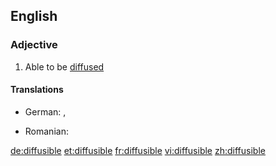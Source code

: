 ==English==

===Adjective===
{{en-adj}}

# Able to be [[diffuse]]d

====Translations====
{{trans-top|able to be diffused}}
* German: {{t+|de|diffusibel}}, {{t-|de|diffusionsfähig}}
{{trans-mid}}
* Romanian: {{t-|ro|difuzibil|m|n}}
{{trans-bottom}}

[[de:diffusible]]
[[et:diffusible]]
[[fr:diffusible]]
[[vi:diffusible]]
[[zh:diffusible]]